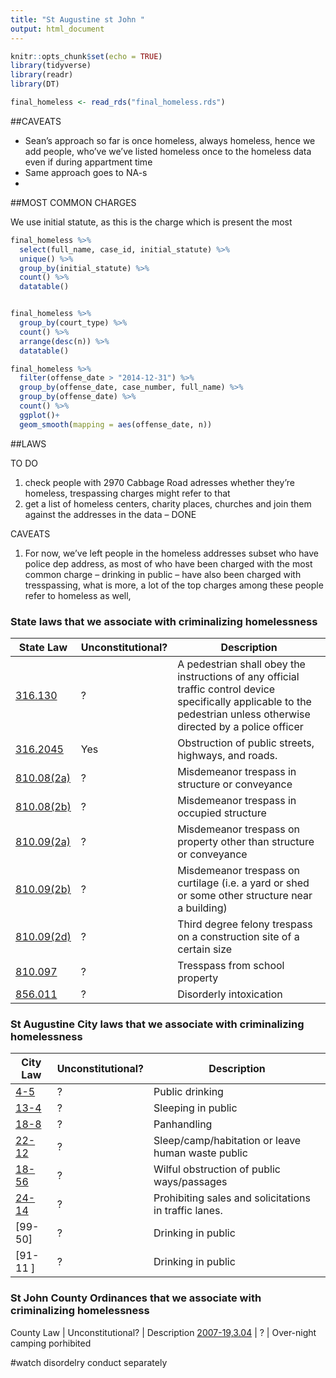 ```yaml
---
title: "St Augustine st John "
output: html_document
---
```


```r
knitr::opts_chunk$set(echo = TRUE)
library(tidyverse)
library(readr)
library(DT)


```

```r

final_homeless <- read_rds("final_homeless.rds")

```
##CAVEATS 

 - Sean's approach so far is once homeless, always homeless, hence we add people, who've we've listed homeless once to the homeless data even if during appartment time 
 - Same approach goes to NA-s
 - 

##MOST COMMON CHARGES 

We use initial statute, as this is the charge which is present the most 

```r

final_homeless %>% 
  select(full_name, case_id, initial_statute) %>%
  unique() %>% 
  group_by(initial_statute) %>% 
  count() %>% 
  datatable()



```

```r

final_homeless %>%
  group_by(court_type) %>% 
  count() %>%
  arrange(desc(n)) %>% 
  datatable()

```
```r

final_homeless %>%
  filter(offense_date > "2014-12-31") %>%
  group_by(offense_date, case_number, full_name) %>%
  group_by(offense_date) %>%
  count() %>%
  ggplot()+
  geom_smooth(mapping = aes(offense_date, n))

```

##LAWS
 
 TO DO 
 
1) check people with 2970 Cabbage Road adresses whether they're homeless, trespassing charges might refer to that 
2) get a list of homeless centers, charity places, churches and join them against the addresses in the data -- DONE

CAVEATS

1) For now, we've left people in the homeless addresses subset who have police dep address, as most of who have been charged with the most common charge -- drinking in public -- have also been charged with tresspassing, what is more, a lot of the top charges among these people refer to homeless as well, 

### State laws that we associate with criminalizing homelessness
State Law | Unconstitutional? | Description 
--|--|---------
[316.130](http://www.leg.state.fl.us/statutes/index.cfm?mode=View%20Statutes&SubMenu=1&App_mode=Display_Statute&Search_String=316.130&URL=0300-0399/0316/Sections/0316.130.html) | ? | A pedestrian shall obey the instructions of any official traffic control device specifically applicable to the pedestrian unless otherwise directed by a police officer
[316.2045](http://www.leg.state.fl.us/statutes/index.cfm?mode=View%20Statutes&SubMenu=1&App_mode=Display_Statute&Search_String=316.2045&URL=0300-0399/0316/Sections/0316.2045.html) | Yes | Obstruction of public streets, highways, and roads. 
[810.08(2a)](http://www.leg.state.fl.us/statutes/index.cfm?App_mode=Display_Statute&URL=0800-0899/0810/Sections/0810.08.html) | ? | Misdemeanor trespass in structure or conveyance
[810.08(2b)](http://www.leg.state.fl.us/statutes/index.cfm?App_mode=Display_Statute&URL=0800-0899/0810/Sections/0810.08.html) | ? | Misdemeanor trespass in occupied structure
[810.09(2a)](http://www.leg.state.fl.us/statutes/index.cfm?App_mode=Display_Statute&URL=0800-0899/0810/Sections/0810.09.html) | ? | Misdemeanor trespass on property other than structure or conveyance
[810.09(2b)](http://www.leg.state.fl.us/statutes/index.cfm?App_mode=Display_Statute&URL=0800-0899/0810/Sections/0810.09.html) | ? | Misdemeanor trespass on curtilage (i.e. a yard or shed or some other structure near a building)
[810.09(2d)](http://www.leg.state.fl.us/statutes/index.cfm?App_mode=Display_Statute&URL=0800-0899/0810/Sections/0810.09.html) | ? | Third degree felony trespass on a construction site of a certain size
[810.097](http://www.leg.state.fl.us/statutes/index.cfm?App_mode=Display_Statute&URL=0800-0899/0810/Sections/0810.09.html)| ? | Tresspass from school property
[856.011](http://www.leg.state.fl.us/statutes/index.cfm?App_mode=Display_Statute&URL=0800-0899/0856/Sections/0856.011.html) | ? | Disorderly intoxication


### St Augustine City laws that we associate with criminalizing homelessness
City Law | Unconstitutional? | Description 
--|--|---------
[4-5](https://library.municode.com/fl/st._augustine/codes/code_of_ordinances?nodeId=PTIICOOR_CH4ALBE_S4-5DRPU) | ? | Public drinking 
[13-4](https://library.municode.com/fl/st._augustine/codes/code_of_ordinances?nodeId=PTIICOOR_CH13TE_ARTICORI-W_S13-4REPLMACOFAPURI-W) | ? | Sleeping in public
[18-8](https://library.municode.com/fl/st._augustine/codes/code_of_ordinances?nodeId=PTIICOOR_CH18MIPROF) | ? | Panhandling
[22-12](https://library.municode.com/fl/st._augustine/codes/code_of_ordinances?nodeId=PTIICOOR_CH22STSIPAMIPUPL_ARTIINGE_S22-12SLCAHALEHUWAPUPLPR)| ? | Sleep/camp/habitation or leave human waste public
[18-56](https://library.municode.com/fl/st._augustine/codes/code_of_ordinances?nodeId=PTIICOOR_CH18MIPROF_ARTIIIOFINPUPEOR_S18-56WIOBPUWAPA)| ? | Wilful obstruction of public ways/passages
[24-14](https://library.municode.com/fl/st._augustine/codes/code_of_ordinances?nodeId=PTIICOOR_CH24TR_ARTIINGE_S24-14PRSASOTRLA) | ? | Prohibiting sales and solicitations in traffic lanes.
[99-50] | ? | Drinking in public
[91-11 ] | ? | Drinking in public 

### St John County Ordinances that we associate with criminalizing homelessness
County Law | Unconstitutional? | Description 
[2007-19,3.04](https://stjohnsclerk.com/minrec/OrdinanceBooks/2007/ORD2007-19.pdf) | ? | Over-night camping porhibited 





#watch disordelry conduct separately 
